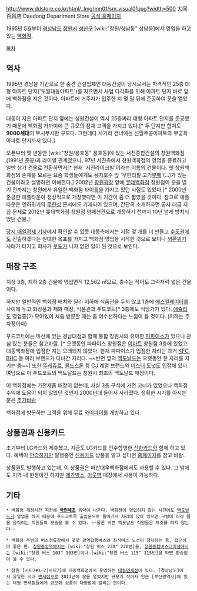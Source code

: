 http://www.ddstore.co.kr/html/_Img/mn01/sm_visual01.jpg?width=500
大同百貨店
Daedong Department Store
[http://www.ddstore.co.kr/ 공식 홈페이지]

1995년 5월부터 [[경상남도]] [[창원시]] [[성산구]] [wiki:"창원/상남동" 상남동]에서 영업을 하고 있는 [[백화점]].

[[목차]]

== 역사 ==
1995년 경남을 기반으로 한 중견 건설업체인 대동건설이 당시로서는 파격적인 25층 대형 아파트 단지('토월대동아파트')를 지으면서 사업 다각화를 위해 아파트 단지 바로 앞에 백화점을 지은 것이다. 아파트에 거주자가 입주한 지 몇 달 뒤에 준공하여 문을 열었다.

대동이 지은 아파트 단지 옆에는 성원건설이 역시 25층짜리 대형 아파트 단지를 준공했기 때문에 백화점 가까이에 큰 규모의 잠재 고객을 가지고 있다.[* 두 단지만 합쳐도 '''9000세대'''의 무시무시한 규모다. 그런데다 사거리 건너에는 신월주공아파트와 무궁화아파트 단지까지 있다.]

오픈부터 몇 년동안 [wiki:"창원/용호동" 용호동]에 있는 서진종합건설의 창원백화점(1991년 준공)과 라이벌 관계였으나, 97년 서진측에서 창원백화점의 영업을 종료하고 일반 상가 건물로 전환하면서[* 현재 '서진라이크빌'이라는 이름의 건물이다. 옛 창원백화점의 존재를 모르는 요즘 학생들에게도 용지호수 앞 '무한리필 고기[[부페]]'(...)가 있는 건물이라고 설명하면 이해한다.] 2002년 [[창원광장]] 앞에 [[롯데백화점]] 창원점이 문을 열기 전까지는 창원에서 유일한 백화점 타이틀을 가지고 있던 시절도 있었다.[* 2000년 준공한 애플타운이 정상적으로 개장했다면 이 기간이 좀 더 짧았을 것이다. 참고로 애플타운은 엔하위키의 [[무한성]] 문서에도 기재되어 있으며, 간단히 소개하자면 공사 대금 지급 문제로 2012년 롯데백화점 창원점 영패션관으로 개장하기 전까지 10년 넘게 방치되었던 건물.]

[http://newslibrary.naver.com/viewer/index.nhn?articleId=1995051100099135008 당시 매일경제 기사]에서 확인할 수 있듯 대동측에서는 지점 몇 개를 더 만들고 [[수도권]]에도 진출하겠다는 원대한 목표를 가지고 백화점 영업을 시작한 것으로 보이나 [[외환위기]] 사태가 터지고 회사가 [[부도]]가 나자 없던 일이 된 것으로 보인다.

== 매장 구조 ==
지상 3층, 지하 2층 건물에 영업면적 12,562 ㎡으로, 층수는 적어도 그럭저럭 넓은 건물이다.

하지만 일반적인 백화점 배치와 달리 지하에 식품관을 두지 않고 1층에 [[에스컬레이터]]를 사이에 두고 화장품과 제화 매장, 식품관과 푸드코트[* 3층에도 식당가가 있다. [[애슐리]]도 영업중]가 모여있어 처음 방문할 때는 좀 어수선하다는 느낌이 들 것이다. (지하는 주차장이다)

푸드코트에는 마산에 있는 경남대점과 함께 통합 창원시의 유이한 [[파파이스]]가 있으니 관심 있는 분들은 참고바람. [* 오랫동안 파파이스 창원점은 [[이마트]] 창원점 3층에 있었고 대동백화점에 입점한 지는 오래되지 않았다. 현재 파파이스가 입점한 자리는 과거 [[KFC]], [[BHC]] 등 여러 브랜드가 다녀간 자리다. ~~반면 옆의 [[맥도날드]]는 오랫동안 한 자리를 지키는 중~~] 또한 [[뚜레쥬르]], [[콜드스톤]] 등 [[CJ]] 계열 브랜드와 [[미스터 도넛]]도 입점해 있다. 여담으로 이 푸드코트의 맥도날드는 창원시 최초의 맥도날드 매장이다.

이 백화점에는 가전제품 매장이 없는데, 사실 3층 구석에 가전 코너가 있었으나 백화점 수익에 도움이 되지 않았던 것인지 2000년대 들어서 사라졌다. 정확한 시기를 아시는 분은 [[추가바람]]

백화점에 방문하는 고객을 위해 무료 [[와이파이]]를 개방하고 있다.

== 상품권과 신용카드 ==
초기부터 LG카드와 제휴했고, 지금도 LG카드를 인수합병한 [[신한카드]]와 함께 하고 있다. 혜택이 [[안습]]하지만 발행중인 [[신용카드]] 상품을 알고 싶다면 [http://www.ddstore.co.kr/html/mn03/0303.php 홈페이지]를 참고 바람.

상품권도 발행하고 있는데, 이 상품권은 마산대우백화점에서도 사용할 수 있다. 그 밖에도 지역 내 한정이긴 하지만 [[메가박스]], [[아웃백]] 매장에서 사용이 가능하다.

== 기타 ==
 * 백화점 개점시간 직전에 '''[[국민체조]]''' 음악이 나온다. 백화점이 영업하지 않는 시간에도 [[맥도날드]]가 영업을 하기 때문에 푸드코트쪽 출입문으로 들어가서 자리에 앉아 있으면 구령에 따라 몸을 움직이는 직원들의 모습을 볼 수 있다. ~~물론 바쁜 맥도날드 직원들은 체조를 하지 않는다~~

 * 백화점 주변의 버스정류장에서 몇몇 광역급행버스와 좌석버스 노선이 정차하는 등, 접근성이 좋은 편. [[창원중앙역]]에서는 [wiki:"창원 버스 220" 220번]을, [[창원종합버스터미널]]에서는 [wiki:"창원 버스 103" 103번]이나 [wiki:"창원 버스 115" 115번]을 타면 환승없이 올 수 있다.

 * 창원 [시티7#s-2|시티7]에 대동백화점에서 운영하는 [http://www.daedongdfs.com/ 대동면세점]이 있다. [경상남도]에서 유일한 시내 [[면세점]]으로 2013년에 문을 열었지만 규모가 작아서 인근 [부산광역시]에 있는 대형 면세점들에게 규모와 상품의 다양함에 밀리는 편이다.
